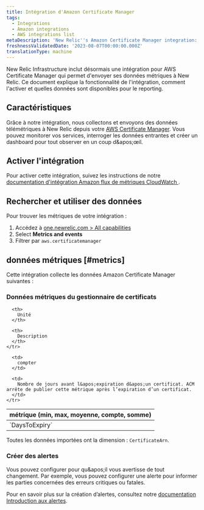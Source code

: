 ```yaml
---
title: Intégration d'Amazon Certificate Manager
tags:
  - Integrations
  - Amazon integrations
  - AWS integrations list
metaDescription: 'New Relic''s Amazon Certificate Manager integration: what data it reports and how to enable it.'
freshnessValidatedDate: '2023-08-07T00:00:00.000Z'
translationType: machine
---
```


New Relic Infrastructure inclut désormais une intégration pour AWS Certificate Manager qui permet d&apos;envoyer ses données métriques à New Relic. Ce document explique la fonctionnalité de l&apos;intégration, comment l&apos;activer et quelles données sont disponibles pour le reporting.

## Caractéristiques

Grâce à notre intégration, nous collectons et envoyons des données télémétriques à New Relic depuis votre [AWS Certificate Manager](https://aws.amazon.com/certificate-manager/). Vous pouvez monitorer vos services, interroger les données entrantes et créer un dashboard pour tout observer en un coup d&amp;apos;œil.

## Activer l&apos;intégration

Pour activer cette intégration, suivez les instructions de notre [documentation d&apos;intégration Amazon flux de métriques CloudWatch ](/docs/infrastructure/amazon-integrations/connect/aws-metric-stream-setup/).

## Rechercher et utiliser des données

Pour trouver les métriques de votre intégration :

1. Accédez à [one.newrelic.com &gt; All capabilities](https://one.newrelic.com/all-capabilities)
2. Select <DNT>**Metrics and events**</DNT>
3. Filtrer par `aws.certificatemanager`

## données métriques [#metrics]

Cette intégration collecte les données Amazon Certificate Manager suivantes :

### Données métriques du gestionnaire de certificats

<table>
  <thead>
    <tr>
      <th style={{ width: "200px" }}>
        métrique (min, max, moyenne, compte, somme)
      </th>

      <th>
        Unité
      </th>

      <th>
        Description
      </th>
    </tr>
  </thead>

  <tbody>
    <tr>
      <td>
        `DaysToExpiry`
      </td>

      <td>
        compter
      </td>

      <td>
        Nombre de jours avant l&apos;expiration d&apos;un certificat. ACM arrête de publier cette métrique après l’expiration d’un certificat.
      </td>
    </tr>
  </tbody>
</table>

Toutes les données importées ont la dimension : `CertificateArn`.

### Créer des alertes

Vous pouvez configurer <InlinePopover type="alerts" />pour qu&amp;apos;il vous avertisse de tout changement. Par exemple, vous pouvez configurer une alerte pour informer les parties concernées des erreurs critiques ou fatales.

Pour en savoir plus sur la création d’alertes, consultez notre [documentation Introduction aux alertes](/docs/alerts-applied-intelligence/new-relic-alerts/learn-alerts/introduction-alerts/).